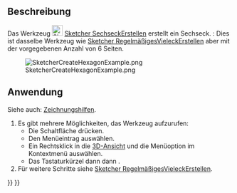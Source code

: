 <languages/>

{{Docnav/de
|[[Sketcher_CreatePentagon/de|FünfeckErstellen]]
|[[Sketcher_CreateHeptagon/de|SiebeneckErstellen]]
|[[Sketcher_Workbench/de|Sketcher]]
|IconL=Sketcher_CreatePentagon.svg
|IconR=Sketcher_CreateHeptagon.svg
|IconC=Workbench_Sketcher.svg
}}

{{GuiCommand/de
|Name=Sketcher CreateHexagon
|Name/de=Sketcher SechseckErstellen
|MenuLocation=Sketch → Skizzengeometrien → Sechseck erstellen
|Workbenches=[[Sketcher_Workbench/de|Sketcher]]
|Shortcut={{KEY|G}} {{KEY|P}} {{KEY|6}}
|Version=0.15
|SeeAlso=[[Sketcher_CreateRegularPolygon/de|Sketcher RegelmäßigesVieleckErstellen]]
}}

<span id="Description"></span>
==Beschreibung==

Das Werkzeug [[Image:Sketcher_CreateHexagon.svg|24px]] [[Sketcher_CreateHexagon/de|Sketcher SechseckErstellen]] erstellt ein Sechseck. {{Version/de|1.0}}: Dies ist dasselbe Werkzeug wie [[Sketcher_CreateRegularPolygon/de|Sketcher RegelmäßigesVieleckErstellen]] aber mit der vorgegebenen Anzahl von 6 Seiten.

[[Image:SketcherCreateHexagonExample.png‎]]

<span id="Usage"></span>
==Anwendung==

Siehe auch: [[Sketcher_Workbench/de#Zeichnungshilfen|Zeichnungshilfen]].

# Es gibt mehrere Möglichkeiten, das Werkzeug aufzurufen:
#* Die Schaltfläche {{Button|[[Image:Sketcher_CreateHexagon.svg|16px]] [[Sketcher_CreateHexagon/de|Sechseck]]}} drücken.
#* Den Menüeintrag {{MenuCommand|Skizze → Skizzengeometrien → [[Image:Sketcher_CreateHexagon.svg|16px]] Sechseck erstellen}} auswählen.
#* Ein Rechtsklick in die [[3D_view/de|3D-Ansicht]] und die Menüoption {{MenuCommand|[[Image:Sketcher_CreateHexagon.svg|16px]] Sechseck erstellen}} im Kontextmenü auswählen.
#* Das Tastaturkürzel {{KEY|G}} dann {{KEY|P}} dann {{KEY|6}}.
# Für weitere Schritte siehe [[Sketcher_CreateRegularPolygon/de#Anwendung|Sketcher RegelmäßigesVieleckErstellen]].


{{Docnav/de
|[[Sketcher_CreatePentagon/de|FünfeckErstellen]]
|[[Sketcher_CreateHeptagon/de|SiebeneckErstellen]]
|[[Sketcher_Workbench/de|Sketcher]]
|IconL=Sketcher_CreatePentagon.svg
|IconR=Sketcher_CreateHeptagon.svg
|IconC=Workbench_Sketcher.svg
}}

{{Sketcher_Tools_navi{{#translation:}}}}
{{Userdocnavi{{#translation:}}}}